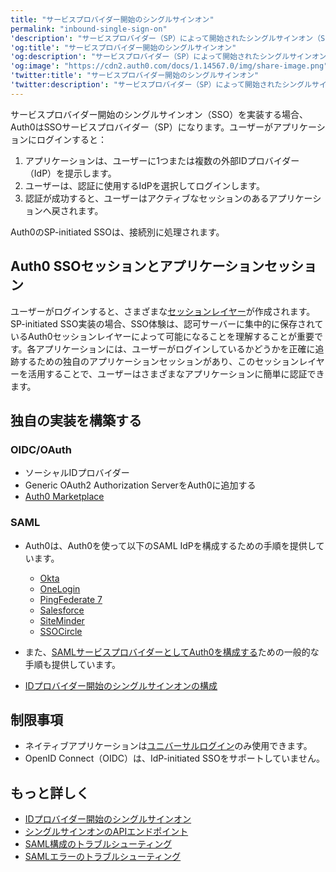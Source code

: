 ```yaml
---
title: "サービスプロバイダー開始のシングルサインオン"
permalink: "inbound-single-sign-on"
'description': "サービスプロバイダー（SP）によって開始されたシングルサインオン（SSO）の概要を説明します。"
'og:title': "サービスプロバイダー開始のシングルサインオン"
'og:description': "サービスプロバイダー（SP）によって開始されたシングルサインオン（SSO）の概要を説明します。"
'og:image': "https://cdn2.auth0.com/docs/1.14567.0/img/share-image.png"
'twitter:title': "サービスプロバイダー開始のシングルサインオン"
'twitter:description': "サービスプロバイダー（SP）によって開始されたシングルサインオン（SSO）の概要を説明します。"
---
```


サービスプロバイダー開始のシングルサインオン（<Tooltip data-tooltip-id="react-containers-DefinitionTooltip-0" href="/docs/ja-jp/glossary?term=single-sign-on" tip="シングルサインオン（SSO）: ユーザーが1つのアプリケーションにログインした後、そのユーザーを他のアプリケーションに自動的にログインさせるサービス。" cta="用語集の表示">SSO</Tooltip>）を実装する場合、Auth0はSSOサービスプロバイダー（SP）になります。ユーザーがアプリケーションにログインすると：

1. アプリケーションは、ユーザーに1つまたは複数の外部IDプロバイダー（IdP）を提示します。
2. ユーザーは、認証に使用するIdPを選択してログインします。
3. 認証が成功すると、ユーザーはアクティブなセッションのあるアプリケーションへ戻されます。

Auth0のSP-initiated SSOは、接続別に処理されます。

## Auth0 SSOセッションとアプリケーションセッション

ユーザーがログインすると、さまざまな[セッションレイヤー](/docs/ja-jp/manage-users/sessions/session-layers)が作成されます。SP-initiated SSO実装の場合、SSO体験は、認可サーバーに集中的に保存されているAuth0セッションレイヤーによって可能になることを理解することが重要です。各アプリケーションには、ユーザーがログインしているかどうかを正確に追跡するための独自のアプリケーションセッションがあり、このセッションレイヤーを活用することで、ユーザーはさまざまなアプリケーションに簡単に認証できます。

## 独自の実装を構築する

### OIDC/OAuth

* ソーシャルIDプロバイダー
* Generic OAuth2 <Tooltip data-tooltip-id="react-containers-DefinitionTooltip-3" href="/docs/ja-jp/glossary?term=authorization-server" tip="認可サーバー: ユーザーによるアクセスの限界を定義するために使用される集中管理型サーバー。たとえば、認可サーバーは、ユーザーが利用できるデータ、タスク、機能を制御できます。" cta="用語集の表示">Authorization Server</Tooltip>をAuth0に追加する
* [Auth0 Marketplace](https://marketplace.auth0.com/)

### SAML

* Auth0は、Auth0を使って以下の<Tooltip data-tooltip-id="react-containers-DefinitionTooltip-1" href="/docs/ja-jp/glossary?term=security-assertion-markup-language" tip="Security Assertion Markup Language（SAML）: パスワードなしに二者間で認証情報を交換できる標準化プロトコル。" cta="用語集の表示">SAML</Tooltip> <Tooltip data-tooltip-id="react-containers-DefinitionTooltip-2" href="/docs/ja-jp/glossary?term=idp" tip="IDプロバイダー（IdP）: デジタルIDを保存および管理するサービス。" cta="用語集の表示">IdP</Tooltip>を構成するための手順を提供しています。

  + [Okta](/docs/ja-jp/authenticate/protocols/saml/saml-sso-integrations/configure-auth0-saml-service-provider/configure-okta-as-saml-identity-provider)
  + [OneLogin](/docs/ja-jp/authenticate/protocols/saml/saml-sso-integrations/configure-auth0-saml-service-provider/configure-onelogin-as-saml-identity-provider)
  + [PingFederate 7](/docs/ja-jp/authenticate/protocols/saml/saml-sso-integrations/configure-auth0-saml-service-provider/configure-pingfederate-as-saml-identity-provider)
  + [Salesforce](/docs/ja-jp/authenticate/protocols/saml/saml-sso-integrations/configure-auth0-saml-service-provider/configure-salesforce-as-saml-identity-provider)
  + [SiteMinder](/docs/ja-jp/authenticate/protocols/saml/saml-sso-integrations/configure-auth0-saml-service-provider/configure-siteminder-as-saml-identity-provider)
  + [SSOCircle](/docs/ja-jp/authenticate/protocols/saml/saml-sso-integrations/configure-auth0-saml-service-provider/configure-ssocircle-as-saml-identity-provider)
* また、[SAMLサービスプロバイダーとしてAuth0を構成する](/docs/ja-jp/authenticate/protocols/saml/saml-sso-integrations/configure-auth0-saml-service-provider)ための一般的な手順も提供しています。
* [IDプロバイダー開始のシングルサインオンの構成](/docs/ja-jp/authenticate/protocols/saml/saml-sso-integrations/identity-provider-initiated-single-sign-on)

## 制限事項

* ネイティブアプリケーションは[ユニバーサルログイン](/docs/ja-jp/authenticate/login/auth0-universal-login)のみ使用できます。
* <Tooltip data-tooltip-id="react-containers-DefinitionTooltip-0" href="/docs/ja-jp/glossary?term=openid" tip="OpenID: アプリケーションがログイン情報を収集および保存することなくにユーザーのIDを検証できるようにする認証用のオープン標準。" cta="用語集の表示">OpenID</Tooltip> Connect（OIDC）は、IdP-initiated SSOをサポートしていません。

## もっと詳しく

* [IDプロバイダー開始のシングルサインオン](/docs/ja-jp/authenticate/single-sign-on/outbound-single-sign-on)
* [シングルサインオンのAPIエンドポイント](/docs/ja-jp/authenticate/single-sign-on/api-endpoints-for-single-sign-on)
* [SAML構成のトラブルシューティング](/docs/ja-jp/troubleshoot/authentication-issues/troubleshoot-saml-configurations)
* [SAMLエラーのトラブルシューティング](/docs/ja-jp/troubleshoot/authentication-issues/saml-errors)
